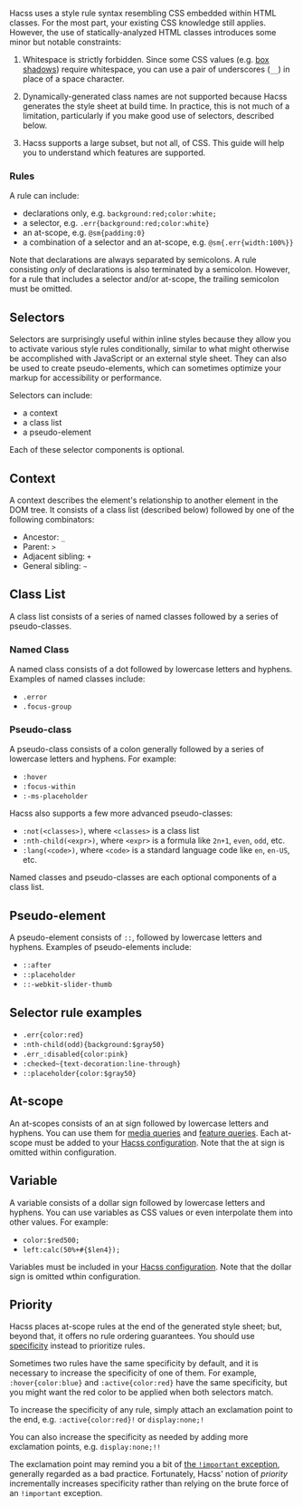 
<Article
  title="Syntax"
  subtitle="How to use Hacss within your code">

Hacss uses a style rule syntax resembling CSS embedded within HTML classes. For
the most part, your existing CSS knowledge still applies. However, the use of
statically-analyzed HTML classes introduces some minor but notable constraints:

1. Whitespace is strictly forbidden. Since some CSS values (e.g.
   [box shadows](https://developer.mozilla.org/en-US/docs/Web/CSS/box-shadow))
   require whitespace, you can use a pair of underscores (`__`) in place of a
   space character.

2. Dynamically-generated class names are not supported because Hacss generates
   the style sheet at build time. In practice, this is not much of a limitation,
   particularly if you make good use of selectors, described below.

3. Hacss supports a large subset, but not all, of CSS. This guide will help you
   to understand which features are supported.

### Rules

A rule can include:
* declarations only, e.g. `background:red;color:white;`
* a selector, e.g. `.err{background:red;color:white}`
* an at-scope, e.g. `@sm{padding:0}`
* a combination of a selector and an at-scope, e.g. `@sm{.err{width:100%}}`

Note that declarations are always separated by semicolons. A rule consisting
_only_ of declarations is also terminated by a semicolon. However, for a rule
that includes a selector and/or at-scope, the trailing semicolon must be
omitted.

# Selectors

Selectors are surprisingly useful within inline styles because they allow you to
activate various style rules conditionally, similar to what might otherwise be
accomplished with JavaScript or an external style sheet. They can also be used
to create pseudo-elements, which can sometimes optimize your markup for
accessibility or performance.

Selectors can include:
* a context
* a class list
* a pseudo-element

Each of these selector components is optional.

## Context

A context describes the element's relationship to another element in the DOM
tree. It consists of a class list (described below) followed by one of the
following combinators:

* Ancestor: `_`
* Parent: `>`
* Adjacent sibling: `+`
* General sibling: `~`

## Class List

A class list consists of a series of named classes followed by a series of
pseudo-classes.

### Named Class

A named class consists of a dot followed by lowercase letters and hyphens.
Examples of named classes include:
* `.error`
* `.focus-group`

### Pseudo-class

A pseudo-class consists of a colon generally followed by a series of lowercase
letters and hyphens. For example:

* `:hover`
* `:focus-within`
* `:-ms-placeholder`

Hacss also supports a few more advanced pseudo-classes:

* `:not(<classes>)`, where `<classes>` is a class list
* `:nth-child(<expr>)`, where `<expr>` is a formula like `2n+1`, `even`, `odd`,
  etc.
* `:lang(<code>)`, where `<code>` is a standard language code like `en`,
  `en-US`, etc.

Named classes and pseudo-classes are each optional components of a class list.

## Pseudo-element

A pseudo-element consists of `::`, followed by lowercase letters and hyphens.
Examples of pseudo-elements include:

* `::after`
* `::placeholder`
* `::-webkit-slider-thumb`

## Selector rule examples

* `.err{color:red}`
* `:nth-child(odd){background:$gray50}`
* `.err_:disabled{color:pink}`
* `:checked~{text-decoration:line-through}`
* `::placeholder{color:$gray50}`

# At-scope

An at-scopes consists of an at sign followed by lowercase letters and hyphens.
You can use them for
[media queries](https://developer.mozilla.org/en-US/docs/Web/CSS/@media) and
[feature queries](https://developer.mozilla.org/en-US/docs/Web/CSS/@supports).
Each at-scope must be added to your [Hacss configuration](./configuration). Note
that the at sign is omitted within configuration.

# Variable

A variable consists of a dollar sign followed by lowercase letters and hyphens.
You can use variables as CSS values or even interpolate them into other values.
For example:

* `color:$red500;`
* `left:calc(50%+#{$len4});`

Variables must be included in your [Hacss configuration](./configuration).
Note that the dollar sign is omitted wthin configuration.

# Priority

Hacss places at-scope rules at the end of the generated style sheet; but, beyond
that, it offers no rule ordering guarantees. You should use
[specificity](https://www.w3.org/TR/selectors-3/#specificity) instead to
prioritize rules.

Sometimes two rules have the same specificity by default, and it is necessary to
increase the specificity of one of them. For example, `:hover{color:blue}` and
`:active{color:red}` have the same specificity, but you might want the red color
to be applied when both selectors match.

To increase the specificity of any rule, simply attach an exclamation point to
the end, e.g. `:active{color:red}!` or `display:none;!`

You can also increase the specificity as needed by adding more exclamation
points, e.g. `display:none;!!`

The exclamation point may remind you a bit of
[the `!important` exception](https://developer.mozilla.org/en-US/docs/Web/CSS/Specificity#the_!important_exception),
generally regarded as a bad practice. Fortunately, Hacss' notion of _priority_
incrementally increases specificity rather than relying on the brute force of an
`!important` exception.

</Article>
